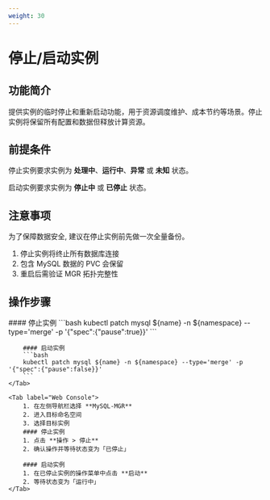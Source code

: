 ```yaml
---
weight: 30
---
```

# 停止/启动实例

## 功能简介
提供实例的临时停止和重新启动功能，用于资源调度维护、成本节约等场景。停止实例将保留所有配置和数据但释放计算资源。

## 前提条件
停止实例要求实例为 **处理中**、**运行中**、**异常** 或 **未知** 状态。

启动实例要求实例为 **停止中** 或 **已停止** 状态。

## 注意事项
为了保障数据安全, 建议在停止实例前先做一次全量备份。
1. 停止实例将终止所有数据库连接
2. 包含 MySQL 数据的 PVC 会保留
3. 重启后需验证 MGR 拓扑完整性

## 操作步骤
<Tabs>
    <Tab label="CLI">
        #### 停止实例
        ```bash
        kubectl patch mysql ${name} -n ${namespace} --type='merge' -p '{"spec":{"pause":true}}'
        ```

        #### 启动实例
        ```bash
        kubectl patch mysql ${name} -n ${namespace} --type='merge' -p '{"spec":{"pause":false}}'
        ```
    </Tab>

    <Tab label="Web Console">
        1. 在左侧导航栏选择 **MySQL-MGR**
        2. 进入目标命名空间
        3. 选择目标实例
        #### 停止实例
        1. 点击 **操作 > 停止**
        2. 确认操作并等待状态变为「已停止」

        #### 启动实例
        1. 在已停止实例的操作菜单中点击 **启动**
        2. 等待状态变为「运行中」
    </Tab>
</Tabs>
